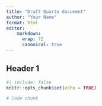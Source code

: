 ```yaml
---
title: "Draft Quarto document"
author: "Your Name"
format: html
editor:
    markdown: 
      wrap: 72
      canonical: true
---
```


## Header 1

```r
#| include: false
knitr::opts_chunk$set(echo = TRUE)
```

```r
# Code chunk
```
